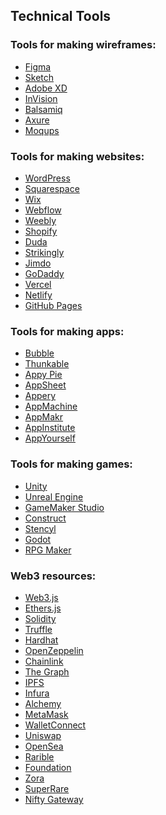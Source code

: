 ## Technical Tools


### Tools for making wireframes: 

- [Figma](https://www.figma.com/)
- [Sketch](https://www.sketch.com/)
- [Adobe XD](https://www.adobe.com/products/xd.html)
- [InVision](https://www.invisionapp.com/)
- [Balsamiq](https://balsamiq.com/)
- [Axure](https://www.axure.com/)
- [Moqups](https://moqups.com/)


### Tools for making websites:

- [WordPress](https://wordpress.com/)
- [Squarespace](https://www.squarespace.com/)
- [Wix](https://www.wix.com/)
- [Webflow](https://webflow.com/)
- [Weebly](https://www.weebly.com/)
- [Shopify](https://www.shopify.com/)
- [Duda](https://www.duda.co/)
- [Strikingly](https://www.strikingly.com/)
- [Jimdo](https://www.jimdo.com/)
- [GoDaddy](https://www.godaddy.com/websites/website-builder)
- [Vercel](https://vercel.com/)
- [Netlify](https://www.netlify.com/)
- [GitHub Pages](https://pages.github.com/)


### Tools for making apps:

- [Bubble](https://bubble.io/)
- [Thunkable](https://thunkable.com/)
- [Appy Pie](https://www.appypie.com/)
- [AppSheet](https://www.appsheet.com/)
- [Appery](https://appery.io/)
- [AppMachine](https://www.appmachine.com/)
- [AppMakr](https://www.appmakr.com/)
- [AppInstitute](https://appinstitute.com/)
- [AppYourself](https://appyourself.net/)


### Tools for making games:

- [Unity](https://unity.com/)
- [Unreal Engine](https://www.unrealengine.com/en-US/)
- [GameMaker Studio](https://www.yoyogames.com/en/gamemaker)
- [Construct](https://www.construct.net/en)
- [Stencyl](https://www.stencyl.com/)
- [Godot](https://godotengine.org/)
- [RPG Maker](https://www.rpgmakerweb.com/)

### Web3 resources:

- [Web3.js](https://web3js.readthedocs.io/en/v1.3.4/)
- [Ethers.js](https://docs.ethers.io/v5/)
- [Solidity](https://docs.soliditylang.org/en/v0.8.6/)
- [Truffle](https://www.trufflesuite.com/)
- [Hardhat](https://hardhat.org/)
- [OpenZeppelin](https://openzeppelin.com/)
- [Chainlink](https://chain.link/)
- [The Graph](https://thegraph.com/)
- [IPFS](https://ipfs.io/)
- [Infura](https://infura.io/)
- [Alchemy](https://www.alchemy.com/)
- [MetaMask](https://metamask.io/)
- [WalletConnect](https://walletconnect.org/)
- [Uniswap](https://uniswap.org/)
- [OpenSea](https://opensea.io/)
- [Rarible](https://rarible.com/)
- [Foundation](https://foundation.app/)
- [Zora](https://zora.co/)
- [SuperRare](https://superrare.co/)
- [Nifty Gateway](https://niftygateway.com/)